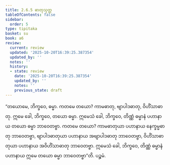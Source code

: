 ```yaml
---
title: 2.6.5 ဓာတုသုတ္တ
tableOfContents: false
sidebar:
  order: 5
type: tipitaka
basket: su
book: a6
review:
  current: review
  updated: '2025-10-20T16:39:25.387354'
  updated_by: ''
  notes: ''
  history:
  - state: review
    date: '2025-10-20T16:39:25.387354'
    updated_by: ''
    notes: ''
    previous_state: draft
---
```



<DynamicBreadcrumb />


<ReviewStatus review={frontmatter.review} showDetails={true} />

<HypothesisAnnotation frontmatter={frontmatter} />

<Division number="111" book="a6" e="ch" v="16" p="389">

<Paragraph number="750" book="a6">
“တယောမေ, ဘိက္ခဝေ, ဓမ္မာ. ကတမေ တယော? ကာမဓာတု, ဗျာပါဒဓာတု, ဝိဟိံသာဓာတု. ဣမေ ခေါ, ဘိက္ခဝေ, တယော ဓမ္မာ. ဣမေသံ ခေါ, ဘိက္ခဝေ, တိဏ္ဏံ ဓမ္မာနံ ပဟာနာယ တယော ဓမ္မာ ဘာဝေတဗ္ဗာ. ကတမေ တယော? ကာမဓာတုယာ ပဟာနာယ နေက္ခမ္မဓာတု ဘာဝေတဗ္ဗာ, ဗျာပါဒဓာတုယာ ပဟာနာယ အဗျာပါဒဓာတု ဘာဝေတဗ္ဗာ, ဝိဟိံသာဓာတုယာ ပဟာနာယ အဝိဟိံသာဓာတု ဘာဝေတဗ္ဗာ. ဣမေသံ ခေါ, ဘိက္ခဝေ, တိဏ္ဏံ ဓမ္မာနံ ပဟာနာယ ဣမေ တယော ဓမ္မာ ဘာဝေတဗ္ဗာ”တိ.

</Paragraph>
</Division>

<Paragraph number="751" type="center" book="a6">
ပဉ္စမံ.
</Paragraph>